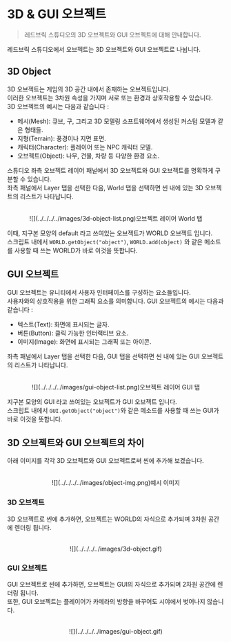 
# 3D & GUI 오브젝트

> 레드브릭 스튜디오의 3D 오브젝트와 GUI 오브젝트에 대해 안내합니다.

레드브릭 스튜디오에서 오브젝트는 3D 오브젝트와 GUI 오브젝트로 나뉩니다.  

## 3D Object

3D 오브젝트는 게임의 3D 공간 내에서 존재하는 오브젝트입니다.  
이러한 오브젝트는 3차원 속성을 가지며 서로 또는 환경과 상호작용할 수 있습니다.  
3D 오브젝트의 예시는 다음과 같습니다 :  
- 메시(Mesh): 큐브, 구, 그리고 3D 모델링 소프트웨어에서 생성된 커스텀 모델과 같은 형태들.
- 지형(Terrain): 풍경이나 지면 표면.
- 캐릭터(Character): 플레이어 또는 NPC 캐릭터 모델.
- 오브젝트(Object): 나무, 건물, 차량 등 다양한 환경 요소.

스튜디오 좌측 오브젝트 레이어 패널에서 3D 오브젝트와 GUI 오브젝트를 명확하게 구분할 수 있습니다.  
좌측 패널에서 Layer 탭을 선택한 다음, World 탭을 선택하면 씬 내에 있는 3D 오브젝트의 리스트가 나타납니다.  

<center>
<br/>
![](../../../../images/3d-object-list.png)오브젝트 레이어 World 탭
</center>

이때, 지구본 모양의 default 라고 쓰여있는 오브젝트가 WORLD 오브젝트 입니다.  
스크립트 내에서 `WORLD.getObject("object")`, `WORLD.add(object)` 와 같은 메소드를 사용할 때 쓰는 WORLD가 바로 이것을 뜻합니다.  

## GUI 오브젝트

GUI 오브젝트는 유니티에서 사용자 인터페이스를 구성하는 요소들입니다.  
사용자와의 상호작용을 위한 그래픽 요소를 의미합니다. GUI 오브젝트의 예시는 다음과 같습니다 :  
- 텍스트(Text): 화면에 표시되는 글자.
- 버튼(Button): 클릭 가능한 인터랙티브 요소.
- 이미지(Image): 화면에 표시되는 그래픽 또는 아이콘.

좌측 패널에서 Layer 탭을 선택한 다음, GUI 탭을 선택하면 씬 내에 있는 GUI 오브젝트의 리스트가 나타납니다.  

<center>
<br/>
![](../../../../images/gui-object-list.png)오브젝트 레이어 GUI 탭
</center>

지구본 모양의 GUI 라고 쓰여있는 오브젝트가 GUI 오브젝트 입니다.  
스크립트 내에서 `GUI.getObject("object")`와 같은 메소드를 사용할 때 쓰는 GUI가 바로 이것을 뜻합니다. 

## 3D 오브젝트와 GUI 오브젝트의 차이

아래 이미지를 각각 3D 오브젝트와 GUI 오브젝트로써 씬에 추가해 보겠습니다.  
<center>
<br/>
![](../../../../images/object-img.png)예시 이미지
<br/>
</center>

### 3D 오브젝트

3D 오브젝트로 씬에 추가하면, 오브젝트는 WORLD의 자식으로 추가되며 3차원 공간에 렌더링 됩니다.  
<center>
<br/>
![](../../../../images/3d-object.gif)
<br/>
</center>

### GUI 오브젝트

GUI 오브젝트로 씬에 추가하면, 오브젝트는 GUI의 자식으로 추가되며 2차원 공간에 렌더링 됩니다.  
또한, GUI 오브젝트는 플레이어가 카메라의 방향을 바꾸어도 시야에서 벗어나지 않습니다.  
<center>
<br/>
![](../../../../images/gui-object.gif)
<br/>
</center>